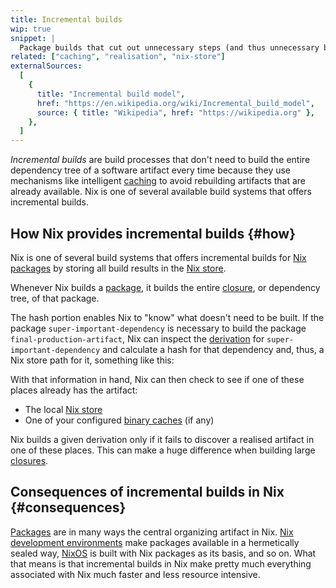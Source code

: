```yaml
---
title: Incremental builds
wip: true
snippet: |
  Package builds that cut out unnecessary steps (and thus unnecessary build resources and time)
related: ["caching", "realisation", "nix-store"]
externalSources:
  [
    {
      title: "Incremental build model",
      href: "https://en.wikipedia.org/wiki/Incremental_build_model",
      source: { title: "Wikipedia", href: "https://wikipedia.org" },
    },
  ]
---
```


_Incremental builds_ are build processes that don't need to build the entire dependency tree of a software artifact every time because they use mechanisms like intelligent [caching] to avoid rebuilding artifacts that are already available.
Nix is one of several available build systems that offers incremental builds.

## How Nix provides incremental builds \{#how}

Nix is one of several build systems that offers incremental builds for [Nix packages][packages] by storing all build results in the [Nix store][store].

Whenever Nix builds a [package][packages], it builds the entire [closure], or dependency tree, of that package.

<NixStorePath pkg="git-2.27.3" />

The hash portion enables Nix to "know" what doesn't need to be built.
If the package `super-important-dependency` is necessary to build the package `final-production-artifact`, Nix can inspect the [derivation] for `super-important-dependency` and calculate a hash for that dependency and, thus, a Nix store path for it, something like this:

<NixStorePath
  pkg="super-important-dependency"
  hash="m7hsk1m4jkwy6pnns5gpn1kss22raan4"
  valueOnly
/>

With that information in hand, Nix can then check to see if one of these places already has the artifact:

- The local [Nix store][store]
- One of your configured [binary caches][binary] (if any)

Nix builds a given derivation only if it fails to discover a realised artifact in one of these places.
This can make a huge difference when building large [closures][closure].

## Consequences of incremental builds in Nix \{#consequences}

[Packages] are in many ways the central organizing artifact in Nix.
[Nix development environments][env] make packages available in a hermetically sealed way, [NixOS] is built with Nix packages as its basis, and so on.
What that means is that incremental builds in Nix make pretty much everything associated with Nix much faster and less resource intensive.

[binary]: /concepts/caching#binary-caches
[caching]: /concepts/caching
[closure]: /concepts/closures
[derivation]: /concepts/derivations
[ds]: https://determinate.systems
[env]: /concepts/dev-env
[nixos]: /concepts/nixos
[packages]: /concepts/packages
[realisation]: /concepts/realisation
[store]: /concepts/nix-store
